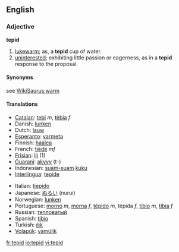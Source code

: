 ==English==

===Adjective===
'''tepid'''

# [[lukewarm]]; as, a '''tepid''' cup of water.
# [[uninterested]]; exhibiting little passion or eagerness, as in a '''tepid''' response to the proposal.

====Synonyms====
see [[WikiSaurus:warm]]

====Translations====
{{top}}
*[[Catalan]]: [[tebi]] ''m'', [[tèbia]] ''f''
*Danish: [[lunken]]
*Dutch: [[lauw]]
*[[Esperanto]]: [[varmeta]]
*Finnish: [[haalea]]
*French: [[tiède]] ''mf''
*[[Frisian]]: [[lij]] (1)
*[[Guarani]]: [[akyvy]] (t-)
*Indonesian: [[suam-suam]] [[kuku]]
*[[Interlingua]]: [[tepide]]
{{mid}}
*Italian: [[tiepido]]
*Japanese: [[ぬるい]] (nurui)
*Norwegian: [[lunken]]
*Portuguese: [[morno]] ''m'', [[morna]] ''f'', [[tépido]] ''m'', tépida ''f'', [[tíbio]] ''m'', [[tíbia]] ''f''
*Russian: [[тепловатый]]
*Spanish: [[tibio]]
*Turkish: [[ılık]]
*[[Volapük]]: [[vamülik]]
{{bottom}}

[[fr:tepid]]
[[io:tepid]]
[[vi:tepid]]